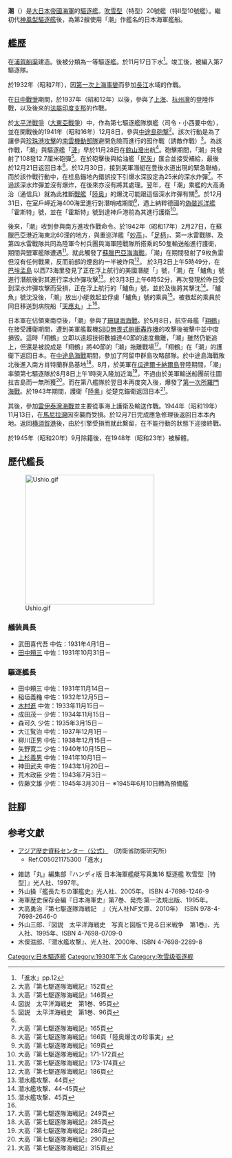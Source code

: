 {{軍艦模板
|名稱= {{lang|ja|潮}} [[File:Naval_Ensign_of_Japan.svg|30px]]<br /> <small>{{lang|ja|ウシホ}} </small>
|名稱2=
|圖片= [[File:Ushio_II.jpg|300px]]
|照片說明=
|圖片2= 
|照片說明2= 
|艦種= [[驅逐艦|一等驅逐艦]]
|艦名= 天象地象名
|擁有國= [[File:Merchant_flag_of_Japan_(1870).svg|25px]][[大日本帝國|大日本帝國]]
|艦級= [[吹雪型驅逐艦|吹雪型驅逐艦]]（20號艦）
|製造= [[浦賀船渠|浦賀船渠]]
|動工= 1929年12月24日
|下水= 1930年11月17日
|服役= 1931年11月14日
|退役= 
|結局= 1948年被解體
|除籍= 1945年9月15日
|基準= 1,680噸
|滿載= 
|長度= 118米
|闊度= 10.36米
|吃水= 3.2米
|極速= 38節
|鍋爐=呂號艦本式重油鍋爐3座
|引擎=艦本式蒸汽渦輪主機（2座2軸）
|出力= 50000匹
|續航= 5000浬（14節）
|乘員= 219人
|裝甲= 
|艦載機= 
|裝備= 3座12.7厘米聯裝艦砲<br />2挺13毫米單裝機槍<br />3座61厘米3聯裝魚雷發射管
}}
'''潮'''（{{lang|ja|うしお／うしほ}}）是[[大日本帝國海軍|大日本帝國海軍]]的[[驅逐艦|驅逐艦]]。[[吹雪型驅逐艦|吹雪型]]（特型）20號艦（特II型10號艦）。繼初代[[神風型驅逐艦_(初代)|神風型驅逐艦]]後，為第2艘使用「潮」作艦名的日本海軍艦船。

==艦歷==
在[[浦賀船渠|浦賀船渠]]建造。後被分類為一等驅逐艦。於11月17日下水<ref>「進水」pp.12</ref>。竣工後，被編入第7驅逐隊。

於1932年（昭和7年），因[[一·二八事變|第一次上海事變]]而參加[[長江|長江]]水域的作戰。

在[[中國抗日戰爭|日中戰爭]]期間，於1937年（昭和12年）以後，參與了[[上海市|上海]]、[[杭州灣|杭州灣]]的登陸作戰，以及後來的[[法屬印度支那|法屬印度支那]]的作戰。

於[[太平洋戰爭|太平洋戰爭]]（[[大東亞戰爭|大東亞戰爭]]）中，作為第七驅逐艦隊旗艦（司令・小西要中佐），並在開戰後的1941年（昭和16年）12月8日，參與[[中途島砲撃|中途島砲撃]]<ref>大高『第七駆逐隊海戦記』152頁</ref>。該次行動是為了讓參與[[珍珠港事件|珍珠港攻擊]]的[[第一航空艦隊|南雲機動部隊]]避開危險而進行的囮作戰（誘敵作戰）<ref>大高『第七駆逐隊海戦記』146頁</ref>。為該作戰，「潮」與驅逐艦「[[號驅逐艦_(吹雪型)|漣]]」早於11月28日在[[館山灣|館山灣]]出航<ref name="toyama 95">図説　太平洋海戦史　第1巻、95頁</ref>。砲擊期間，「潮」共發射了108發12.7厘米砲彈<ref name="toyama 96">図説　太平洋海戦史　第1巻、96頁</ref>。在於砲擊後與給油艦「[[尻矢號給油艦|尻矢]]」匯合並接受補給，最後於12月21日返回日本<ref name="toyama 96"/>。於12月30日，接到美軍潛艇在豊後水道出現的緊急聯絡，而於該作戰行動中，在桂島錨地內錯誤投下引爆水深設定為25米的深水炸彈<ref>大高『第七駆逐隊海戦記』165頁</ref>。不過該深水炸彈並沒有爆炸，在後來亦沒有將其處理。翌年，在「潮」乘艦的大高勇治（通信兵）就為此推斷[[長門型戰艦|戰艦]]「[[陸奥號戰艦|陸奥]]」的爆沈可能跟這個深水炸彈有關<ref>大高『第七駆逐隊海戦記』166頁「陸奥爆沈の珍事実」</ref>。於12月31日，在室戶岬近海400海里進行對潛哨戒期間<ref>大高『第七駆逐隊海戦記』169頁</ref>，遇上納粹德國的[[偽裝巡洋艦|偽裝巡洋艦]]「霍斯特」號，並在「霍斯特」號到達神戶港前為其進行護衛<ref>大高『第七駆逐隊海戦記』171-172頁</ref>。

後來，「潮」收到參與南方進攻作戰命令。於1942年（昭和17年）2月27日，在蘇臘巴亞港近海東北60浬的地方，與重巡洋艦「[[妙高號重巡洋艦|妙高]]」、「[[足柄號重巡洋艦|足柄]]」、第一水雷戰隊、及第四水雷戰隊共同為陸軍今村兵團與海軍陸戰隊所搭乘的50隻輸送船進行護衛，期間與盟軍艦隊遭遇<ref>大高『第七駆逐隊海戦記』173-174頁</ref>。就此觸發了[[蘇臘巴亞海海戰|蘇臘巴亞海海戰]]。「潮」在期間發射了9枚魚雷但沒有任何戰果，反而前部的煙囪約一半被炸飛<ref>大高『第七駆逐隊海戦記』186頁</ref>。<!--入夜，對美軍潛艇「P6」進行獵殺<ref>大高『第七駆逐隊海戦記』193頁</ref>。-->於3月2日上午5時49分，在[[巴埃孟島|巴埃孟島]]<!--パウエマン島-->以西73海里發見了正在浮上航行的美國潛艇「{{link-en|鱸魚號潛艇|USS Perch (SS-176)}}」號，「潮」在「鱸魚」號進行潛航後對其進行深水炸彈攻擊<ref>潜水艦攻撃、44頁</ref>。於3月3日上午6時52分，再次發現於昨日受到深水炸彈攻擊而受損，正在浮上航行的「鱸魚」號，並於及後將其擊沈<ref>潜水艦攻撃、44-45頁</ref>。「鱸魚」號沈没後，「潮」放出小艇救起並俘虜「鱸魚」號的乘員<ref name="kimata 45">潜水艦攻撃、45頁</ref>。被救起的乘員於同日移送到病院船「[[奧普頓·諾特號|天應丸]]」上<ref name="kimata 45"/>。

日本軍在佔領東南亞後，「潮」參與了[[珊瑚海海戰|珊瑚海海戰]]。於5月8日，航空母艦「[[翔鶴號航空母艦|翔鶴]]」在接受護衛期間，遭到美軍艦載機[[SBD無畏式俯衝轟炸機|SBD無畏式俯衝轟炸機]]的攻擊後被擊中並中度損毀。這時「翔鶴」立即以遠超技術數據達40節的速度撤離，「潮」雖然仍能追上，但還是被說成是「翔鶴」將40節的「潮」拖離戰場<ref>大高『第七駆逐隊海戦記』249頁</ref>。「翔鶴」在「潮」的護衛下返回日本。在[[中途島海戰|中途島海戰]]期間，參加了阿留申群島攻略部隊。於中途島海戰敗北後進入南方肖特蘭群島基地<ref>大高『第七駆逐隊海戦記』285頁</ref>。8月，於美軍在[[瓜達爾卡納爾島|瓜達爾卡納爾島]]登陸期間，「潮」率領第七驅逐隊於8月8日上午1時突入隆加近海<ref>大高『第七駆逐隊海戦記』286頁</ref>，不過由於美軍輸送船團前往圖拉吉島而一無所獲<ref>大高『第七駆逐隊海戦記』290頁</ref>。而在第八艦隊於翌日本再度突入後，爆發了[[第一次所羅門海戰|第一次所羅門海戰]]。於1943年期間，護衛「[[陸奥號戰艦|陸奥]]」從楚克錨衛返回日本<ref>大高『第七駆逐隊海戦記』315頁</ref>。

其後，參加[[雷伊泰灣海戰|雷伊泰灣海戰]]並主要從事海上護衛及輸送作戰。1944年（昭和19年）11月13日，在[[馬尼拉灣|馬尼拉灣]]因空襲而受損。於12月7日完成應急修理後返回日本本內地。返回[[横須賀港|横須賀港]]後，由於引擎受損而就此繫留，在不能行動的狀態下迎接終戰。

於1945年（昭和20年）9月除籍後，在1948年（昭和23年）被解體。

==歷代艦長==
[[Image:Ushio.gif|300px]]
===艤装員長===
*武田喜代吾 中佐：1931年4月1日－
*[[田中頼三|田中頼三]] 中佐：1931年10月31日－
===驅逐艦長===
*田中頼三 中佐：1931年11月14日－
*稲垣義龝 中佐：1932年12月5日－
*[[木村進_(海軍軍人)|木村進]] 中佐：1933年11月15日－ 
*成田茂一 少佐：1934年11月15日－
*森可久 少佐：1935年3月15日－ 
*大江覧治 中佐：1937年12月1日－
*柳川正男 中佐：1938年12月15日－
*矢野寛二 少佐：1940年10月15日－ 
*[[上杉義男|上杉義男]] 中佐：1941年10月1日－ 
*神田武夫 中佐：1943年1月20日－
*荒木政臣 少佐：1943年7月3日－
*佐藤文雄 少佐：1945年3月30日－ ※1945年6月10日轉為預備艦

== 註腳 ==
{{Reflist}}

== 参考文獻 ==
* [http://www.jacar.go.jp/index.html アジア歴史資料センター（公式）] {{Wayback|url=http://www.jacar.go.jp/index.html |date=20191210133125 }}（防衛省防衛研究所）
** Ref.C05021175300「進水」

* 雑誌「丸」編集部『ハンディ版 日本海軍艦艇写真集16 駆逐艦 吹雪型［特型］』光人社、1997年。
* 外山操『艦長たちの軍艦史』光人社、2005年。 ISBN 4-7698-1246-9
* 海軍歴史保存会編『日本海軍史』第7巻、発売:第一法規出版、1995年。
* 大高勇治『第七駆逐隊海戦記　{{small|生粋の駆逐艦乗りたちの戦い}}』（光人社NF文庫、2010年）　ISBN 978-4-7698-2646-0
* 外山三郎、『図説　太平洋海戦史　写真と図版で見る日米戦争　第1巻』、光人社、1995年、ISBN 4-7698-0709-0
* 木俣滋郎、『潜水艦攻撃』、光人社、2000年、ISBN 4-7698-2289-8

{{吹雪型驅逐艦}}

{{DEFAULTSORT:USHIO}}
[[Category:日本驅逐艦|Category:日本驅逐艦]]
[[Category:1930年下水|Category:1930年下水]]
[[Category:吹雪级驱逐舰|Category:吹雪级驱逐舰]]
